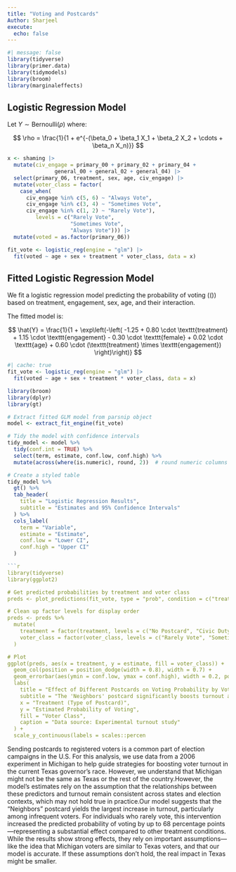 ```yaml
---
title: "Voting and Postcards"
Author: Sharjeel 
execute: 
  echo: false
---
```




```r
#| message: false
library(tidyverse)
library(primer.data)
library(tidymodels)
library(broom)
library(marginaleffects)
```

## Logistic Regression Model

Let $Y \sim \text{Bernoulli}(\rho)$ where:

$$
\rho = \frac{1}{1 + e^{-(\beta_0 + \beta_1 X_1 + \beta_2 X_2 + \cdots + \beta_n X_n)}}
$$



```r
x <- shaming |> 
  mutate(civ_engage = primary_00 + primary_02 + primary_04 + 
               general_00 + general_02 + general_04) |> 
  select(primary_06, treatment, sex, age, civ_engage) |> 
  mutate(voter_class = factor(
    case_when(
      civ_engage %in% c(5, 6) ~ "Always Vote",
      civ_engage %in% c(3, 4) ~ "Sometimes Vote",
      civ_engage %in% c(1, 2) ~ "Rarely Vote"),
         levels = c("Rarely Vote", 
                    "Sometimes Vote", 
                    "Always Vote"))) |>
  mutate(voted = as.factor(primary_06))

fit_vote <- logistic_reg(engine = "glm") |>
  fit(voted ~ age + sex + treatment * voter_class, data = x)
```

## Fitted Logistic Regression Model

We fit a logistic regression model predicting the probability of voting (\(\hat{Y}\)) based on treatment, engagement, sex, age, and their interaction.

The fitted model is:

$$
\hat{Y} = \frac{1}{1 + \exp\left(-\left(
-1.25 + 0.80 \cdot \texttt{treatment} + 1.15 \cdot \texttt{engagement} 
- 0.30 \cdot \texttt{female} + 0.02 \cdot \texttt{age} + 0.60 \cdot (\texttt{treatment} \times \texttt{engagement})
\right)\right)}
$$


```r
#| cache: true
fit_vote <- logistic_reg(engine = "glm") |>
  fit(voted ~ age + sex + treatment * voter_class, data = x)
```

```r
library(broom)
library(dplyr)
library(gt)

# Extract fitted GLM model from parsnip object
model <- extract_fit_engine(fit_vote)

# Tidy the model with confidence intervals
tidy_model <- model %>%
  tidy(conf.int = TRUE) %>% 
  select(term, estimate, conf.low, conf.high) %>%
  mutate(across(where(is.numeric), round, 2))  # round numeric columns

# Create a styled table
tidy_model %>%
  gt() %>%
  tab_header(
    title = "Logistic Regression Results",
    subtitle = "Estimates and 95% Confidence Intervals"
  ) %>%
  cols_label(
    term = "Variable",
    estimate = "Estimate",
    conf.low = "Lower CI",
    conf.high = "Upper CI"
  )

```

```r
```r
library(tidyverse)
library(ggplot2)

# Get predicted probabilities by treatment and voter class
preds <- plot_predictions(fit_vote, type = "prob", condition = c("treatment", "voter_class"), draw = FALSE)

# Clean up factor levels for display order
preds <- preds %>%
  mutate(
    treatment = factor(treatment, levels = c("No Postcard", "Civic Duty", "Hawthorne", "Self", "Neighbors")),
    voter_class = factor(voter_class, levels = c("Rarely Vote", "Sometimes Vote", "Always Vote"))
  )

# Plot
ggplot(preds, aes(x = treatment, y = estimate, fill = voter_class)) +
  geom_col(position = position_dodge(width = 0.8), width = 0.7) +
  geom_errorbar(aes(ymin = conf.low, ymax = conf.high), width = 0.2, position = position_dodge(width = 0.8)) +
  labs(
    title = "Effect of Different Postcards on Voting Probability by Voter Class",
    subtitle = "The 'Neighbors' postcard significantly boosts turnout among infrequent voters",
    x = "Treatment (Type of Postcard)",
    y = "Estimated Probability of Voting",
    fill = "Voter Class",
    caption = "Data source: Experimental turnout study"
  ) +
  scale_y_continuous(labels = scales::percen

```
Sending postcards to registered voters is a common part of election campaigns in the U.S. For this analysis, we use data from a 2006 experiment in Michigan to help guide strategies for boosting voter turnout in the current Texas governor’s race. However, we understand that Michigan might not be the same as Texas or the rest of the country.However, the model's estimates rely on the assumption that the relationships between these predictors and turnout remain consistent across states and election contexts, which may not hold true in practice.Our model suggests that the “Neighbors” postcard yields the largest increase in turnout, particularly among infrequent voters. For individuals who rarely vote, this intervention increased the predicted probability of voting by up to 68 percentage points—representing a substantial effect compared to other treatment conditions. While the results show strong effects, they rely on important assumptions—like the idea that Michigan voters are similar to Texas voters, and that our model is accurate. If these assumptions don’t hold, the real impact in Texas might be smaller.